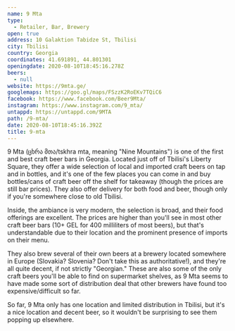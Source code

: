 ```yaml
---
name: 9 Mta
type:
  - Retailer, Bar, Brewery
open: true
address: 10 Galaktion Tabidze St, Tbilisi
city: Tbilisi
country: Georgia
coordinates: 41.691891, 44.801301
openingdate: 2020-08-10T18:45:16.278Z
beers:
  - null
website: https://9mta.ge/
googlemaps: https://goo.gl/maps/FSzzK2RoEKv7TQiC6
facebook: https://www.facebook.com/Beer9Mta/
instagram: https://www.instagram.com/9_mta/
untappd: https://untappd.com/9MTA
path: /9-mta/
date: 2020-08-10T18:45:16.392Z
title: 9-mta
---
```

9 Mta (ცხრა მთა/tskhra mta, meaning "Nine Mountains") is one of the first and best craft beer bars in Georgia. Located just off of Tbilisi's Liberty Square, they offer a wide selection of local and imported craft beers on tap and in bottles, and it's one of the few places you can come in and buy bottles/cans of craft beer off the shelf for takeaway (though the prices are still bar prices). They also offer delivery for both food and beer, though only if you're somewhere close to old Tbilisi. 

Inside, the ambiance is very modern, the selection is broad, and their food offerings are excellent. The prices are higher than you'll see in most other craft beer bars (10+ GEL for 400 milliliters of most beers), but that's understandable due to their location and the prominent presence of imports on their menu.

They also brew several of their own beers at a brewery located somewhere in Europe (Slovakia? Slovenia? Don't take this as authoritative!), and they're all quite decent, if not strictly "Georgian." These are also some of the only craft beers you'll be able to find on supermarket shelves, as 9 Mta seems to have made some sort of distribution deal that other brewers have found too expensive/difficult so far. 

So far, 9 Mta only has one location and limited distribution in Tbilisi, but it's a nice location and decent beer, so it wouldn't be surprising to see them popping up elsewhere. 